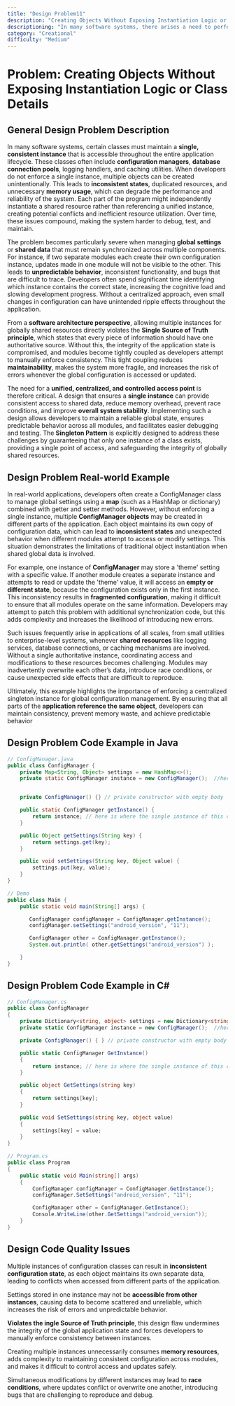 ```yaml
---
title: "Design Problem11"
description: "Creating Objects Without Exposing Instantiation Logic or Class Details..."
descriptioning: "In many software systems, there arises a need to perform a particular operation in multiple different ways, depending on context, user preference, or runtime conditions**. A common but problematic approach is to handle these variations using conditional statements, such as long chains of if-else or switch blocks, all embedded within a single class. This design tightly couples the core business logic to multiple object creations, resulting in code that is hard to maintain, difficult to extend, and prone to errors. As new algorithms are added, the class becomes cluttered with branching logic, which violates..."
category: "Creational"
difficulty: "Medium"
---
```


# Problem: <text>Creating Objects Without Exposing Instantiation Logic or Class Details</text>
  
## <div>General Design Problem Description</div>

In many software systems, certain classes must maintain a **single, consistent instance** that is accessible throughout the entire application lifecycle. These classes often include **configuration managers**, **database connection pools**, logging handlers, and caching utilities. When developers do not enforce a single instance, multiple objects can be created unintentionally. This leads to **inconsistent states**, duplicated resources, and unnecessary **memory usage**, which can degrade the performance and reliability of the system. Each part of the program might independently instantiate a shared resource rather than referencing a unified instance, creating potential conflicts and inefficient resource utilization. Over time, these issues compound, making the system harder to debug, test, and maintain.

The problem becomes particularly severe when managing **global settings** or **shared data** that must remain synchronized across multiple components. For instance, if two separate modules each create their own configuration instance, updates made in one module will not be visible to the other. This leads to **unpredictable behavior**, inconsistent functionality, and bugs that are difficult to trace. Developers often spend significant time identifying which instance contains the correct state, increasing the cognitive load and slowing development progress. Without a centralized approach, even small changes in configuration can have unintended ripple effects throughout the application.

From a **software architecture perspective**, allowing multiple instances for globally shared resources directly violates the **Single Source of Truth principle**, which states that every piece of information should have one authoritative source. Without this, the integrity of the application state is compromised, and modules become tightly coupled as developers attempt to manually enforce consistency. This tight coupling reduces **maintainability**, makes the system more fragile, and increases the risk of errors whenever the global configuration is accessed or updated.

The need for a **unified, centralized, and controlled access point** is therefore critical. A design that ensures a **single instance** can provide consistent access to shared data, reduce memory overhead, prevent race conditions, and improve **overall system stability**. Implementing such a design allows developers to maintain a reliable global state, ensures predictable behavior across all modules, and facilitates easier debugging and testing. The **Singleton Pattern** is explicitly designed to address these challenges by guaranteeing that only one instance of a class exists, providing a single point of access, and safeguarding the integrity of globally shared resources.
## <div>Design Problem Real-world Example</div>

In real-world applications, developers often create a <span>ConfigManager</span> class to manage global settings using a **map** (such as a HashMap or dictionary) combined with getter and setter methods. However, without enforcing a single instance, multiple **ConfigManager objects** may be created in different parts of the application. Each object maintains its own copy of configuration data, which can lead to **inconsistent states** and unexpected behavior when different modules attempt to access or modify settings. This situation demonstrates the limitations of traditional object instantiation when shared global data is involved.

For example, one instance of **ConfigManager** may store a '<span>theme</span>' setting with a specific value. If another module creates a separate instance and attempts to read or update the 'theme' value, it will access an **empty or different state**, because the configuration exists only in the first instance. This inconsistency results in **fragmented configuration**, making it difficult to ensure that all modules operate on the same information. Developers may attempt to patch this problem with additional synchronization code, but this adds complexity and increases the likelihood of introducing new errors.

Such issues frequently arise in applications of all scales, from small utilities to enterprise-level systems, whenever **shared resources** like logging services, database connections, or caching mechanisms are involved. Without a single authoritative instance, coordinating access and modifications to these resources becomes challenging. Modules may inadvertently overwrite each other’s data, introduce race conditions, or cause unexpected side effects that are difficult to reproduce.

Ultimately, this example highlights the importance of enforcing a centralized singleton instance for global configuration management. By ensuring that all parts of the **application reference the same object**, developers can maintain consistency, prevent memory waste, and achieve predictable behavior

## <div>Design Problem Code Example in Java</div> 

```java
// ConfigManager.java
public class ConfigManager {
    private Map<String, Object> settings = new HashMap<>();
    private static ConfigManager instance = new ConfigManager();  //here we are initializing the single instance of this class


    private ConfigManager() {} // private constructor with empty body

    public static ConfigManager getInstance() {
        return instance; // here is where the single instance of this class is shared
    }

    public Object getSettings(String key) {
        return settings.get(key);
    }

    public void setSettings(String key, Object value) {
        settings.put(key, value);
    }
}

// Demo
public class Main {
    public static void main(String[] args) {

       ConfigManager configManager = ConfigManager.getInstance();
       configManager.setSettings("android_version", "11");

       ConfigManager other = ConfigManager.getInstance(); 
       System.out.println( other.getSettings("android_version") );

    }
}    


```

## <div>Design Problem Code Example in C#</div>

```csharp
// ConfigManager.cs
public class ConfigManager 
{
    private Dictionary<string, object> settings = new Dictionary<string, object>();
    private static ConfigManager instance = new ConfigManager();  //here we are initializing the single instance of this class

    private ConfigManager() { } // private constructor with empty body

    public static ConfigManager GetInstance() 
    {
        return instance; // here is where the single instance of this class is shared
    }

    public object GetSettings(string key) 
    {
        return settings[key];
    }

    public void SetSettings(string key, object value) 
    {
        settings[key] = value;
    }
}

// Program.cs
public class Program 
{
    public static void Main(string[] args) 
    {
        ConfigManager configManager = ConfigManager.GetInstance();
        configManager.SetSettings("android_version", "11");

        ConfigManager other = ConfigManager.GetInstance();
        Console.WriteLine(other.GetSettings("android_version"));
    }
}

```

## <div>Design Code Quality Issues</div>

Multiple instances of configuration classes can result in **inconsistent configuration state**, as each object maintains its own separate data, leading to conflicts when accessed from different parts of the application.

Settings stored in one instance may not be **accessible from other instances**, causing data to become scattered and unreliable, which increases the risk of errors and unpredictable behavior.

**Violates the ingle Source of Truth principle**, this design flaw undermines the integrity of the global application state and forces developers to manually enforce consistency between instances.

Creating multiple instances unnecessarily consumes **memory resources**, adds complexity to maintaining consistent configuration across modules, and makes it difficult to control access and updates safely.

Simultaneous modifications by different instances may lead to **race conditions**, where updates conflict or overwrite one another, introducing bugs that are challenging to reproduce and debug.



